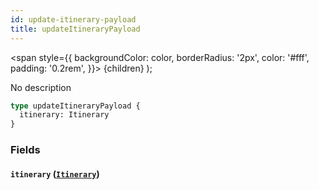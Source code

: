 ```yaml
---
id: update-itinerary-payload
title: updateItineraryPayload
---
```


<span
style={{
      backgroundColor: color,
      borderRadius: '2px',
      color: '#fff',
      padding: '0.2rem',
    }}>
{children}
</span>
);

No description

```graphql
type updateItineraryPayload {
  itinerary: Itinerary
}
```

### Fields

#### `itinerary` ([`Itinerary`](/v1/objects/itinerary))
